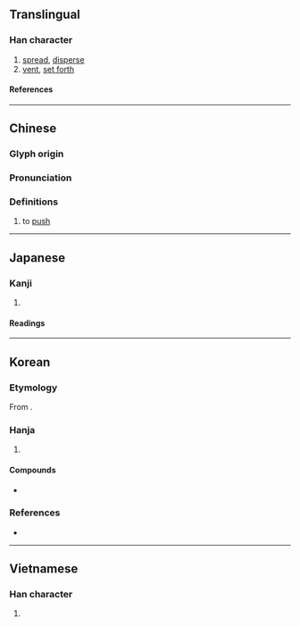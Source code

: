 {{also|摅}}
{{character info}}
==Translingual==

===Han character===
{{Han char|rn=64|rad=手|as=15|sn=18|four=51036|canj=QYPP|ids=⿰扌慮}}

# [[spread]], [[disperse]]
# [[vent]], [[set forth]]

====References====
{{Han ref|kx=0462.030|dkj=12932|dj=0811.110|hdz=31980.030|uh=6504}}

----

==Chinese==
{{zh-forms|s=摅}}

===Glyph origin===
{{Han etym}}

===Pronunciation===
{{zh-pron
|m=shū
|c=syu1
|mn=lu
|mc=y
|oc=y
|ma=
|cat=v
}}

===Definitions===
{{zh-hanzi}}

# {{lb|zh|Hokkien}} to [[push]]

----

==Japanese==

===Kanji===
{{ja-kanji|grade=|rs=手15}}

# {{rfdef|ja|sort=手15}}

====Readings====
{{ja-readings
|on=ちょ
|kun=のべる
}}

----

==Korean==

===Etymology===
From {{der|ko|ltc|-}} {{ltc-l|攄|id=1}}.

===Hanja===
{{ko-hanja-search}}
{{ko-hanja|펴다|펼|터}}

# {{hanja form of|터|[[spread]]}}

====Compounds====
* {{ko-l|터득|[[understanding]]; [[comprehension]]|攄得}}

===References===
* {{R:hanjadoc|4347}}

----

==Vietnamese==

===Han character===
{{vi-readings|rs=手15|reading=lựa}}

# {{rfdef|vi|sort=手15}}